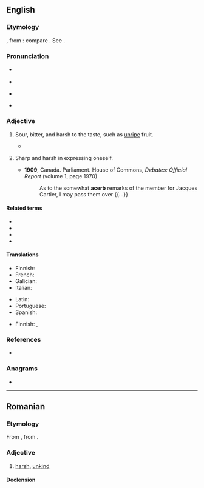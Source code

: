 ==English==

===Etymology===
{{der|en|la|acerbus}}, from {{der|en|la|ācer||sharp}}: compare {{cog|fr|acerbe}}. See {{m|en|acrid}}.

===Pronunciation===
* {{a|RP}} {{IPA|en|/əˈsɜːb/}}
* {{audio|en|LL-Q1860 (eng)-Vealhurl-acerb.wav|Audio (UK)}}
* {{a|GA}} {{IPA|en|/əˈsɜɹb/}}
* {{rhymes|en|ɜː(ɹ)b|s=2}}

===Adjective===
{{en-adj|er|more}}

# {{lb|en|archaic}} Sour, bitter, and harsh to the taste, such as [[unripe]] fruit.
#: {{synonyms|en|acerbic}}
#* {{quote-book|en|year=1732|author=Edward Strother|title=Prælectiones Pharmaco-mathicæ & medico-practicæ|passage=If you put Spirit of Sulphur to the Peruvian Bark, it then becomes very '''acerb'''. If you mix Mercury with Spirit of Nitre or Oil of Vitriol whilst it boils, it then is very '''acerb'''.}}
# {{lb|en|archaic|figurative}} Sharp and harsh in expressing oneself.
#: {{synonyms|en|acerbic}}
#* '''1909''', Canada. Parliament. House of Commons, ''Debates: Official Report'' (volume 1, page 1970)
#*: As to the somewhat '''acerb''' remarks of the member for Jacques Cartier, I may pass them over {{...}}

====Related terms====
* {{l|en|acerbate}}
* {{l|en|acerbically}}
* {{l|en|acerbity}}
* {{l|en|exacerbate}}

====Translations====
{{trans-top|bitter to the taste}}
* Finnish: {{t+|fi|kitkerä}}
* French: {{t+|fr|acerbe}}
* Galician: {{t+|gl|acerbo}}
* Italian: {{t+|it|acerbo}}
{{trans-mid}}
* Latin: {{t+|la|acerbus}}
* Portuguese: {{t+|pt|acerbo}}
* Spanish: {{t+|es|acerbo}}
{{trans-bottom}}

{{trans-top|sharp and harsh in expression}}
* Finnish: {{t+|fi|pureva}}, {{t+|fi|kitkerä}}
{{trans-mid}}
{{trans-bottom}}

===References===
* {{R:Webster 1913}}

===Anagrams===
* {{anagrams|en|a=abcer|Brace|brace|caber|cabre|cabré}}

----

==Romanian==

===Etymology===
From {{bor|ro|fr|acerbe}}, from {{der|ro|la|acerbus}}.

===Adjective===
{{ro-adj}}

# [[harsh]], [[unkind]]

====Declension====
{{ro-decl-adj}}